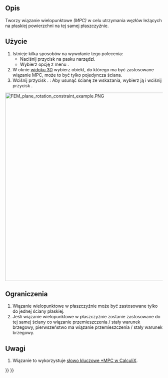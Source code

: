 <languages/>

{{Docnav/pl
|[[FEM_ConstraintFlowVelocity/pl|Warunek brzegowy prędkości przepływu]]
|[[FEM_ConstraintSectionPrint/pl|Funkcja zapisu wyników z przekroju]]
|[[FEM_Workbench/pl|środowisko pracy MES]]
|IconL=FEM_ConstraintFlowVelocity.svg
|IconR=FEM_ConstraintSectionPrint.svg
|IconC=Workbench_FEM.svg
}}

{{GuiCommandContainer|
{{GuiCommand/pl
|Name=FEM ConstraintPlaneRotation
|Name/pl=MES: Wiązanie MPC typu płaszczyzna
|MenuLocation=Model → Funkcje analizy geometrycznej → Wiązanie MPC typu płaszczyzna
|Workbenches=[[FEM_Workbench/pl|środowisko pracy MES]]
|SeeAlso=[[FEM_ConstraintTransform/pl|Lokalny układ współrzędnych]]
}}
{{GuiCommandFemInfo/pl
|Solvers=CalculiX
}}
}}

<span id="Description"></span>
==Opis==

Tworzy wiązanie wielopunktowe ''(MPC)'' w celu utrzymania węzłów leżących na płaskiej powierzchni na tej samej płaszczyźnie.

<span id="Usage"></span>
==Użycie==

# Istnieje kilka sposobów na wywołanie tego polecenia:
#* Naciśnij przycisk {{Button|[[Image:FEM_ConstraintPlaneRotation.svg|16px]] '''Wiązanie MPC typu płaszczyzna'''}} na pasku narzędzi.
#* Wybierz opcję z menu {{MenuCommand|Model → Cechy geometryczne analizy → [[Image:FEM_ConstraintPlaneRotation.svg|16px]] Wiązanie MPC typu płaszczyzna}}.
# W oknie [[3D_view/pl|widoku 3D]] wybierz obiekt, do którego ma być zastosowane wiązanie MPC, może to być tylko pojedyncza ściana.
# Wciśnij przycisk {{Button|Dodaj}}. {{Version/pl|1.1}}: Aby usunąć ścianę ze wskazania, wybierz ją i wciśnij przycisk {{Button|Usuń}}.

[[Image:FEM_plane_rotation_constraint_example.PNG|600px]]
{{Caption|Przykład użycia wiązania wielopunktowego typu płaszczyzna. Obie belki swobodnie podparte są poddane działaniu tej samej siły, ale dolna belka ma wiązanie MPC typu płaszczyzna nałożone na zielony segment górnej ściany. To zmusza węzły w tym obszarze do pozostania na tej samej płaszczyźnie i zmienia deformację (tu przeskalowana).}}

<span id="Limitations"></span>
==Ograniczenia==

<div class="mw-translate-fuzzy">
# Wiązanie wielopunktowe w płaszczyźnie może być zastosowane tylko do jednej ściany płaskiej.
# Jeśli wiązanie wielopunktowe w płaszczyźnie zostanie zastosowane do tej samej ściany co wiązanie przemieszczenia / stały warunek brzegowy, pierwszeństwo ma wiązanie przemieszczenia / stały warunek brzegowy.
</div>

<span id="Notes"></span>
==Uwagi==

<div class="mw-translate-fuzzy">
# Wiązanie to wykorzystuje [http://web.mit.edu/calculix_v2.7/CalculiX/ccx_2.7/doc/ccx/node220.html słowo kluczowe *MPC w CalculiX].
</div>


{{Docnav/pl
|[[FEM_ConstraintFlowVelocity/pl|Warunek brzegowy prędkości przepływu]]
|[[FEM_ConstraintSectionPrint/pl|Funkcja zapisu wyników z przekroju]]
|[[FEM_Workbench/pl|środowisko pracy MES]]
|IconL=FEM_ConstraintFlowVelocity.svg
|IconR=FEM_ConstraintSectionPrint.svg
|IconC=Workbench_FEM.svg
}}

{{FEM_Tools_navi{{#translation:}}}}
{{Userdocnavi{{#translation:}}}}